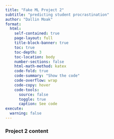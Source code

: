 ```yaml
---
title: "Fake ML Project 2"
subtitle: "predicting student procrastination"
author: "Dallin Moak"
format:
  html:
    self-contained: true
    page-layout: full
    title-block-banner: true
    toc: true
    toc-depth: 3
    toc-location: body
    number-sections: false
    html-math-method: katex
    code-fold: true
    code-summary: "Show the code"
    code-overflow: wrap
    code-copy: hover
    code-tools:
      source: false
      toggle: true
      caption: See code
execute:
  warning: false
---
```


### Project 2 content
